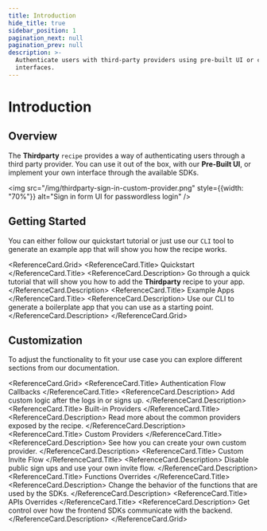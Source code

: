 ```yaml
---
title: Introduction
hide_title: true
sidebar_position: 1
pagination_next: null
pagination_prev: null
description: >-
  Authenticate users with third-party providers using pre-built UI or custom SDK
  interfaces.
---
```



# Introduction

## Overview

The **Thirdparty** `recipe` provides a way of authenticating users through a third party provider.
You can use it out of the box, with our **Pre-Built UI**, or implement your own interface through the available SDKs.

<img src="/img/thirdparty-sign-in-custom-provider.png" style={{width: "70%"}} alt="Sign in form UI for passwordless login" />

## Getting Started 

You can either follow our quickstart tutorial or just use our `CLI` tool to generate an example app that will show you how the recipe works.

<ReferenceCard.Grid>
  <ReferenceCard href="/docs/authentication/social/initial-setup">
    <ReferenceCard.Title>
      Quickstart 
    </ReferenceCard.Title>
    <ReferenceCard.Description>
      Go through a quick tutorial that will show you how to add the **Thirdparty** recipe to your app.
    </ReferenceCard.Description>
  </ReferenceCard>
  <ReferenceCard href="/docs/quickstart/example-apps/generate-example-app?recipe=thirdparty">
    <ReferenceCard.Title>
      Example Apps 
    </ReferenceCard.Title>
    <ReferenceCard.Description>
      Use our CLI to generate a boilerplate app that you can use as a starting point.
    </ReferenceCard.Description>
  </ReferenceCard>
</ReferenceCard.Grid>


## Customization 

To adjust the functionality to fit your use case you can explore different sections from our documentation. 

<ReferenceCard.Grid>
  <ReferenceCard href="/docs/authentication/social/sign-in-up-callbacks">
    <ReferenceCard.Title>
      Authentication Flow Callbacks 
    </ReferenceCard.Title>
    <ReferenceCard.Description>
      Add custom logic after the logs in or signs up.
    </ReferenceCard.Description>
  </ReferenceCard>
  <ReferenceCard href="/docs/authentication/social/built-in-providers-config">
    <ReferenceCard.Title>
      Built-in Providers
    </ReferenceCard.Title>
    <ReferenceCard.Description>
      Read more about the common providers exposed by the recipe.
    </ReferenceCard.Description>
  </ReferenceCard>
  <ReferenceCard href="/docs/authentication/social/custom-providers">
    <ReferenceCard.Title>
      Custom Providers
    </ReferenceCard.Title>
    <ReferenceCard.Description>
      See how you can create your own custom provider.
    </ReferenceCard.Description>
  </ReferenceCard>
  <ReferenceCard href="/docs/quickstart/example-apps/generate-example-app">
    <ReferenceCard.Title>
      Custom Invite Flow
    </ReferenceCard.Title>
    <ReferenceCard.Description>
      Disable public sign ups and use your own invite flow.
    </ReferenceCard.Description>
  </ReferenceCard>
  <ReferenceCard href="/docs/authentication/social/invite-flow/overview">
    <ReferenceCard.Title>
      Functions Overrides 
    </ReferenceCard.Title>
    <ReferenceCard.Description>
      Change the behavior of the functions that are used by the SDKs.
    </ReferenceCard.Description>
  </ReferenceCard>
  <ReferenceCard href="/docs/references/sdks/apis-overrides/about">
    <ReferenceCard.Title>
      APIs Overrides 
    </ReferenceCard.Title>
    <ReferenceCard.Description>
      Get control over how the frontend SDKs communicate with the backend.
    </ReferenceCard.Description>
  </ReferenceCard>
</ReferenceCard.Grid>


